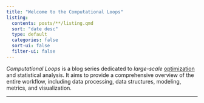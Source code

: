 ```yaml
---
title: "Welcome to the Computational Loops"
listing:
  contents: posts/**/listing.qmd
  sort: "date desc"
  type: default
  categories: false
  sort-ui: false
  filter-ui: false
---
```


_Computational Loops_ is a blog series dedicated to _large-scale_
[optimization](./posts/optimization/listing.html) and statistical analysis. It aims to
provide a comprehensive overview of the entire workflow, including data
processing, data structures, modeling, metrics, and visualization.

---
